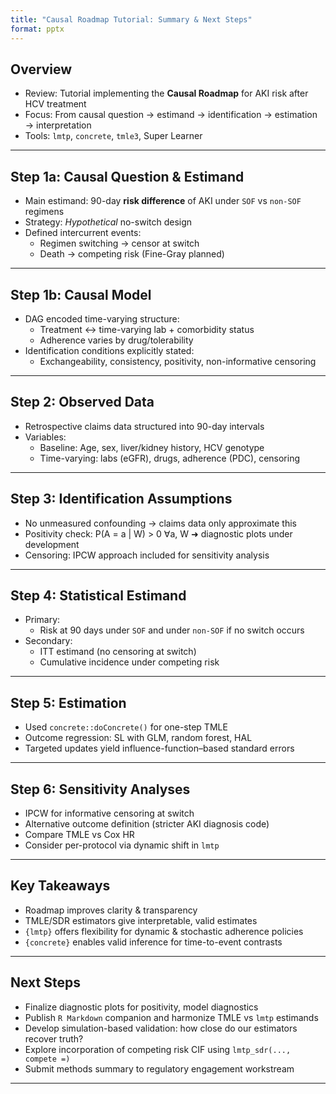 ```yaml
---
title: "Causal Roadmap Tutorial: Summary & Next Steps"
format: pptx
---
```


## Overview

-   Review: Tutorial implementing the **Causal Roadmap** for AKI risk after HCV treatment
-   Focus: From causal question → estimand → identification → estimation → interpretation
-   Tools: `lmtp`, `concrete`, `tmle3`, Super Learner

------------------------------------------------------------------------

## Step 1a: Causal Question & Estimand

-   Main estimand: 90-day **risk difference** of AKI under `SOF` vs `non-SOF` regimens
-   Strategy: *Hypothetical* no-switch design
-   Defined intercurrent events:
    -   Regimen switching → censor at switch
    -   Death → competing risk (Fine-Gray planned)

------------------------------------------------------------------------

## Step 1b: Causal Model

-   DAG encoded time-varying structure:
    -   Treatment ↔ time-varying lab + comorbidity status
    -   Adherence varies by drug/tolerability
-   Identification conditions explicitly stated:
    -   Exchangeability, consistency, positivity, non-informative censoring

------------------------------------------------------------------------

## Step 2: Observed Data

-   Retrospective claims data structured into 90-day intervals
-   Variables:
    -   Baseline: Age, sex, liver/kidney history, HCV genotype
    -   Time-varying: labs (eGFR), drugs, adherence (PDC), censoring

------------------------------------------------------------------------

## Step 3: Identification Assumptions

-   No unmeasured confounding → claims data only approximate this
-   Positivity check: P(A = a \| W) \> 0 ∀a, W ➜ diagnostic plots under development
-   Censoring: IPCW approach included for sensitivity analysis

------------------------------------------------------------------------

## Step 4: Statistical Estimand

-   Primary:
    -   Risk at 90 days under `SOF` and under `non-SOF` if no switch occurs
-   Secondary:
    -   ITT estimand (no censoring at switch)
    -   Cumulative incidence under competing risk

------------------------------------------------------------------------

## Step 5: Estimation

-   Used `concrete::doConcrete()` for one-step TMLE
-   Outcome regression: SL with GLM, random forest, HAL
-   Targeted updates yield influence-function–based standard errors

------------------------------------------------------------------------

## Step 6: Sensitivity Analyses

-   IPCW for informative censoring at switch
-   Alternative outcome definition (stricter AKI diagnosis code)
-   Compare TMLE vs Cox HR
-   Consider per-protocol via dynamic shift in `lmtp`

------------------------------------------------------------------------

## Key Takeaways

-   Roadmap improves clarity & transparency
-   TMLE/SDR estimators give interpretable, valid estimates
-   `{lmtp}` offers flexibility for dynamic & stochastic adherence policies
-   `{concrete}` enables valid inference for time-to-event contrasts

------------------------------------------------------------------------

## Next Steps

-   Finalize diagnostic plots for positivity, model diagnostics
-   Publish `R Markdown` companion and harmonize TMLE vs `lmtp` estimands
-   Develop simulation-based validation: how close do our estimators recover truth?
-   Explore incorporation of competing risk CIF using `lmtp_sdr(..., compete =)`
-   Submit methods summary to regulatory engagement workstream

------------------------------------------------------------------------
